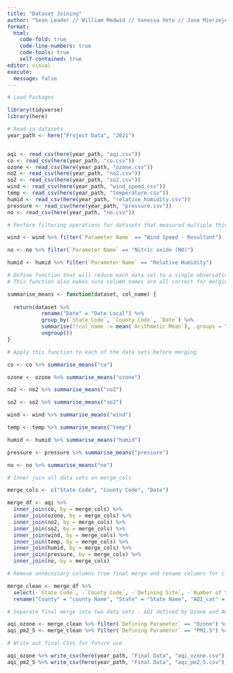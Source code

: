 ```yaml
---
title: "Dataset Joining"
author: "Sean Leader // William Medwid // Vanessa Veto // Jose Mierzejewski"
format: 
  html:
    code-fold: true
    code-line-numbers: true
    code-tools: true
    self-contained: true
editor: visual
execute:
  message: false
---
```


```r
# Load Packages

library(tidyverse)
library(here)
```

```r
# Read in datasets
year_path <- here("Project Data", "2021")


aqi <- read_csv(here(year_path, "aqi.csv"))
co <- read_csv(here(year_path, "co.csv"))
ozone <- read_csv(here(year_path, "ozone.csv"))
no2 <- read_csv(here(year_path, "no2.csv"))
so2 <- read_csv(here(year_path, "so2.csv"))
wind <- read_csv(here(year_path, "wind_speed.csv")) 
temp <- read_csv(here(year_path, "temperature.csv"))
humid <- read_csv(here(year_path, "relative_humidity.csv"))
pressure <- read_csv(here(year_path, "pressure.csv"))
no <- read_csv(here(year_path, "no.csv"))
```

```r
# Perform filtering operations for datasets that measured multiple things

wind <- wind %>% filter(`Parameter Name` == "Wind Speed - Resultant")

no <- no %>% filter(`Parameter Name` == "Nitric oxide (NO)")

humid <- humid %>% filter(`Parameter Name` == "Relative Humidity")
```

```r
# Define function that will reduce each data set to a single observation for each state/county/date combo
# This function also makes sure column names are all correct for merging

summarise_means <- function(dataset, col_name) {
  
  return(dataset %>% 
           rename("Date" = "Date Local") %>% 
           group_by(`State Code`, `County Code`, `Date`) %>% 
           summarise(!!col_name := mean(`Arithmetic Mean`), .groups = "keep") %>%
           ungroup())
}
```

```r
# Apply this function to each of the data sets before merging

co <- co %>% summarise_means("co")

ozone <- ozone %>% summarise_means("ozone")

no2 <- no2 %>% summarise_means("no2")

so2 <- so2 %>% summarise_means("so2")

wind <- wind %>% summarise_means("wind")

temp <- temp %>% summarise_means("temp")

humid <- humid %>% summarise_means("humid")

pressure <- pressure %>% summarise_means("pressure")

no <- no %>% summarise_means("no")
```

```r
# Inner join all data sets on merge_cols

merge_cols <- c("State Code", "County Code", "Date")

merge_df <- aqi %>% 
  inner_join(co, by = merge_cols) %>%
  inner_join(ozone, by = merge_cols) %>%
  inner_join(no2, by = merge_cols) %>%
  inner_join(so2, by = merge_cols) %>%
  inner_join(wind, by = merge_cols) %>%
  inner_join(temp, by = merge_cols) %>% 
  inner_join(humid, by = merge_cols) %>%
  inner_join(pressure, by = merge_cols) %>%
  inner_join(no, by = merge_cols)
```

```r
# Remove unnecessary columns from final merge and rename columns for clarity

merge_clean <- merge_df %>% 
  select(-`State Code`, -`County Code`, -`Defining Site`, -`Number of Sites Reporting`) %>%
  rename("County" = "county Name", "State" = "State Name", "AQI_cat" = "Category") 
```

```r
# Separate final merge into two data sets - AQI defined by Ozone and AQI defined by PM2.5 (Particulate Pollution)

aqi_ozone <- merge_clean %>% filter(`Defining Parameter` == "Ozone") %>% select(-`Defining Parameter`)
aqi_pm2_5 <- merge_clean %>% filter(`Defining Parameter` == "PM2.5") %>% select(-`Defining Parameter`)
```

```r
# Write out final CSVs for future use

aqi_ozone %>% write_csv(here(year_path, "Final Data", "aqi_ozone.csv"))
aqi_pm2_5 %>% write_csv(here(year_path, "Final Data", "aqi_pm2_5.csv"))
```
